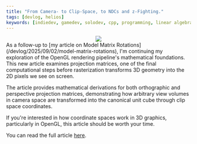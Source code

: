 ```yaml
---
title: "From Camera- to Clip-Space, to NDCs and z-Fighting."
tags: [devlog, helios]
keywords: [indiedev, gamedev, solodev, cpp, programming, linear algebra, computer graphics, indiegames]
---
```



<center>
<img style={{mixBlendMode:"screen",filter:"invert(1)"}} src={CubeOrthoIso} />
</center>
As a follow-up to [my article on Model Matrix Rotations](/devlog/2025/09/02/model-matrix-rotations), I'm continuing my exploration of the OpenGL rendering pipeline's mathematical foundations. This new article examines projection matrices, one of the final computational steps before rasterization transforms 3D geometry into the 2D pixels we see on screen.

 <!--truncate-->

The article provides mathematical derivations for both orthographic and perspective projection matrices, demonstrating how arbitrary view volumes in camera space are transformed into the canonical unit cube through clip space coordinates.

If you're interested in how coordinate spaces work in 3D graphics, particularly in OpenGL, this article should be worth your time.

You can read the full article [here](https://thorsten.suckow-homberg.de/docs/articles/computer-graphics/from-camera-to-clip-space-derivation-of-the-projection-matrices).


<SocialLinks />
